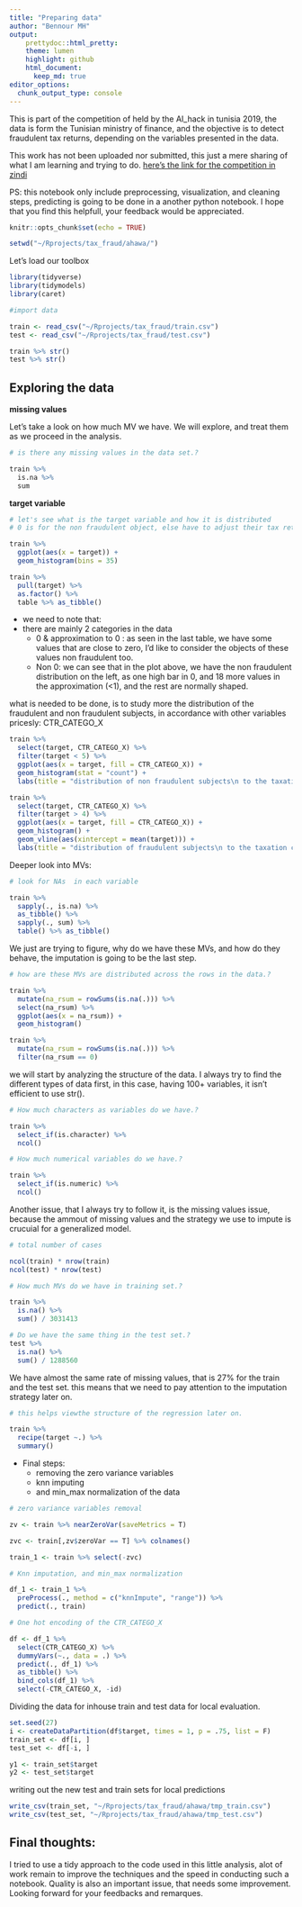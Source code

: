 ```yaml
---
title: "Preparing data"
author: "Bennour MH"
output: 
    prettydoc::html_pretty:
    theme: lumen
    highlight: github
    html_document:
      keep_md: true
editor_options: 
  chunk_output_type: console
---
```



This is part of the competition of held by the AI_hack in tunisia 2019, the data is form the Tunisian ministry of finance, and the objective is to detect fraudulent tax returns, depending on the variables presented in the data.

This work has not been uploaded nor submitted, this just a mere sharing of what I am learning and trying to do.
[here's the link for the competition in zindi](https://zindi.africa/competitions/ai-hack-tunisia-6-predictive-analytics-challenge-3)

PS: this notebook only include preprocessing, visualization, and cleaning steps, predicting is going to be done in a another python notebook.
I hope that you find this helpfull, your feedback would be appreciated.

```r
knitr::opts_chunk$set(echo = TRUE)
```

```r
setwd("~/Rprojects/tax_fraud/ahawa/")
```

Let's load our toolbox

```r
library(tidyverse)
library(tidymodels)
library(caret)
```

```r
#import data 

train <- read_csv("~/Rprojects/tax_fraud/train.csv") 
test <- read_csv("~/Rprojects/tax_fraud/test.csv")
```

```r
train %>% str()
test %>% str()
```

## Exploring the data

**missing values**

Let's take a look on how much MV we have.
We will explore, and treat them as we proceed in the analysis.
```r
# is there any missing values in the data set.?

train %>% 
  is.na %>% 
  sum 
```

**target variable**

```r
# let's see what is the target variable and how it is distributed
# 0 is for the non fraudulent object, else have to adjust their tax returns

train %>%
  ggplot(aes(x = target)) + 
  geom_histogram(bins = 35) 

train %>% 
  pull(target) %>%
  as.factor() %>%
  table %>% as_tibble() 
```

* we need to note that:
 + there are mainly 2 categories in the data
    - 0 & approximation to 0 :
    as seen in the last table, we have some values that are close to zero, I'd like to consider the objects of these values non fraudulent too.
    - Non 0:
    we can see that in the plot above, we have the non fraudulent distribution on the left, as one high bar in 0, and 18 more values in the approximation (<1), and the rest are normally shaped.
    
what is needed to be done, is to study more the distribution of the fraudulent and non fraudulent subjects, in accordance with other variables pricesly: CTR_CATEGO_X

```r

train %>% 
  select(target, CTR_CATEGO_X) %>%
  filter(target < 5) %>% 
  ggplot(aes(x = target, fill = CTR_CATEGO_X)) + 
  geom_histogram(stat = "count") +
  labs(title = "distribution of non fraudulent subjects\n to the taxation categories")

train %>% 
  select(target, CTR_CATEGO_X) %>%
  filter(target > 4) %>%
  ggplot(aes(x = target, fill = CTR_CATEGO_X)) + 
  geom_histogram() +
  geom_vline(aes(xintercept = mean(target))) +
  labs(title = "distribution of fraudulent subjects\n to the taxation categories")

```

Deeper look into MVs:

```r
# look for NAs  in each variable

train %>% 
  sapply(., is.na) %>%
  as_tibble() %>%
  sapply(., sum) %>% 
  table() %>% as_tibble()

```

We just are trying to figure, why do we have these MVs, and how do they behave, the imputation is going to be the last step.

```r
# how are these MVs are distributed across the rows in the data.?

train %>% 
  mutate(na_rsum = rowSums(is.na(.))) %>%
  select(na_rsum) %>% 
  ggplot(aes(x = na_rsum)) + 
  geom_histogram()

train %>% 
  mutate(na_rsum = rowSums(is.na(.))) %>%
  filter(na_rsum == 0)

```

we will start by analyzing the structure of the data.
I always try to find the different types of data first, in this case, having 100+ variables, it isn't efficient to use str().

```r
# How much characters as variables do we have.?

train %>% 
  select_if(is.character) %>%
  ncol()

# How much numerical variables do we have.?

train %>% 
  select_if(is.numeric) %>%
  ncol()
```

Another issue, that I always try to follow it, is the missing values issue, because the ammout of missing values and the strategy we use to impute is crucuial for a generalized model.

```r
# total number of cases 

ncol(train) * nrow(train)
ncol(test) * nrow(test)

# How much MVs do we have in training set.?

train %>% 
  is.na() %>%
  sum() / 3031413

# Do we have the same thing in the test set.?
test %>% 
  is.na() %>%
  sum() / 1288560
```

We have almost the same rate of missing values, that is 27% for the train and the test set. 
this means that we need to pay attention to the imputation strategy later on.

```r
# this helps viewthe structure of the regression later on.

train %>%
  recipe(target ~.) %>%
  summary() 
```

* Final steps:
  + removing the zero variance variables
  + knn imputing
  + and min_max normalization of the data

```r
# zero variance variables removal

zv <- train %>% nearZeroVar(saveMetrics = T)

zvc <- train[,zv$zeroVar == T] %>% colnames()

train_1 <- train %>% select(-zvc)

# Knn imputation, and min_max normalization

df_1 <- train_1 %>%
  preProcess(., method = c("knnImpute", "range")) %>%
  predict(., train) 

# One hot encoding of the CTR_CATEGO_X

df <- df_1 %>% 
  select(CTR_CATEGO_X) %>% 
  dummyVars(~., data = .) %>% 
  predict(., df_1) %>% 
  as_tibble() %>%
  bind_cols(df_1) %>% 
  select(-CTR_CATEGO_X, -id)
```

Dividing the data for inhouse train and test data for local evaluation.

```r
set.seed(27)
i <- createDataPartition(df$target, times = 1, p = .75, list = F)
train_set <- df[i, ]
test_set <- df[-i, ]

y1 <- train_set$target
y2 <- test_set$target
```

writing out the new test and train sets for local predictions

```r
write_csv(train_set, "~/Rprojects/tax_fraud/ahawa/tmp_train.csv")
write_csv(test_set, "~/Rprojects/tax_fraud/ahawa/tmp_test.csv")
```


## Final thoughts:

I tried to use a tidy approach to the code used in this little analysis, alot of work remain to improve the techniques and the speed in conducting such a notebook. Quality is also an important issue, that needs some improvement.
Looking forward for your feedbacks and remarques.




